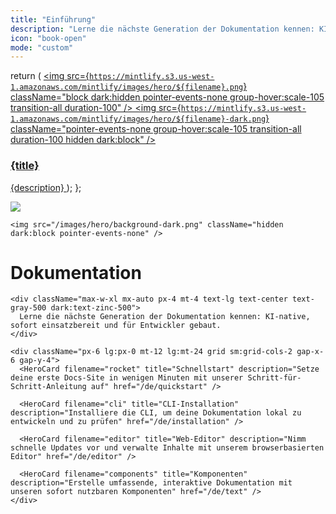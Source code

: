 ```yaml
---
title: "Einführung"
description: "Lerne die nächste Generation der Dokumentation kennen: KI-native, sofort einsatzbereit und für Entwickler gebaut."
icon: "book-open"
mode: "custom"
---
```


  return (
    <a className="group cursor-pointer pb-8" href={href}>
      <img
        src={`https://mintlify.s3.us-west-1.amazonaws.com/mintlify/images/hero/${filename}.png`}
        className="block dark:hidden pointer-events-none group-hover:scale-105 transition-all duration-100"
      />
      <img
        src={`https://mintlify.s3.us-west-1.amazonaws.com/mintlify/images/hero/${filename}-dark.png`}
        className="pointer-events-none group-hover:scale-105 transition-all duration-100 hidden dark:block"
      />
      <h3 className="mt-5 text-gray-900 dark:text-zinc-50 font-medium">
        {title}
      </h3>
      <span className="mt-1.5">{description}</span>
    </a>
  );
};

<div className="relative">
  <div className="absolute top-0 lg:-top-16 left-0 right-0">
    <img src="/images/hero/background-light.png" className="block dark:hidden pointer-events-none" />

    <img src="/images/hero/background-dark.png" className="hidden dark:block pointer-events-none" />
  </div>

  <div className="px-4 py-16 lg:py-48 lg:pb-24 max-w-3xl mx-auto">
    <h1 className="block text-4xl font-medium text-center text-gray-900 dark:text-zinc-50 tracking-tight">
      Dokumentation
    </h1>

    <div className="max-w-xl mx-auto px-4 mt-4 text-lg text-center text-gray-500 dark:text-zinc-500">
      Lerne die nächste Generation der Dokumentation kennen: KI-native, sofort einsatzbereit und für Entwickler gebaut.
    </div>

    <div className="px-6 lg:px-0 mt-12 lg:mt-24 grid sm:grid-cols-2 gap-x-6 gap-y-4">
      <HeroCard filename="rocket" title="Schnellstart" description="Setze deine erste Docs‑Site in wenigen Minuten mit unserer Schritt-für-Schritt-Anleitung auf" href="/de/quickstart" />

      <HeroCard filename="cli" title="CLI-Installation" description="Installiere die CLI, um deine Dokumentation lokal zu entwickeln und zu prüfen" href="/de/installation" />

      <HeroCard filename="editor" title="Web-Editor" description="Nimm schnelle Updates vor und verwalte Inhalte mit unserem browserbasierten Editor" href="/de/editor" />

      <HeroCard filename="components" title="Komponenten" description="Erstelle umfassende, interaktive Dokumentation mit unseren sofort nutzbaren Komponenten" href="/de/text" />
    </div>
  </div>
</div>
